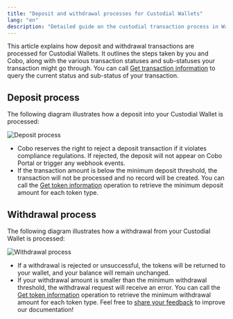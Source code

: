 ```yaml
---
title: "Deposit and withdrawal processes for Custodial Wallets"
lang: "en"
description: "Detailed guide on the custodial transaction process in WaaS 2.0."
---
```


This article explains how deposit and withdrawal transactions are processed for Custodial Wallets. It outlines the steps taken by you and Cobo, along with the various transaction statuses and sub-statuses your transaction might go through. You can call [Get transaction information](/v2/api-references/transactions/get-transaction-information) to query the current status and sub-status of your transaction.

## Deposit process

The following diagram illustrates how a deposit into your Custodial Wallet is processed:

<img src="/v2/images/guides/custodial-deposit.svg" className="diagram" alt="Deposit process" />

- Cobo reserves the right to reject a deposit transaction if it violates compliance regulations. If rejected, the deposit will not appear on Cobo Portal or trigger any webhook events.
- If the transaction amount is below the minimum deposit threshold, the transaction will not be processed and no record will be created. You can call the [Get token information](/v2/api-references/wallets/get-token-information) operation to retrieve the minimum deposit amount for each token type.

## Withdrawal process

The following diagram illustrates how a withdrawal from your Custodial Wallet is processed:

<img src="/v2/images/guides/custodial-withdrawal.svg" className="diagram" alt="Withdrawal process" />

- If a withdrawal is rejected or unsuccessful, the tokens will be returned to your wallet, and your balance will remain unchanged.
- If your withdrawal amount is smaller than the minimum withdrawal threshold, the withdrawal request will receive an error. You can call the [Get token information](/v2/api-references/wallets/get-token-information) operation to retrieve the minimum withdrawal amount for each token type.
<Tip>Feel free to [share your feedback](https://forms.zohopublic.com/cobo/form/DocumentFeedbackForm/formperma/QvLOhxJv1_JMsJ-1dleZ8Itb_7rzN-LtgvsDdxosoVI) to improve our documentation!</Tip>